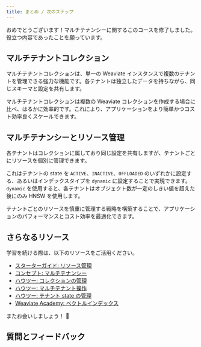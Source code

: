 ```yaml
---
title: まとめ / 次のステップ
---
```


おめでとうございます！マルチテナンシーに関するこのコースを修了しました。役立つ内容であったことを願っています。

## マルチテナントコレクション

マルチテナントコレクションは、単一の Weaviate インスタンスで複数のテナントを管理できる強力な機能です。各テナントは独立したデータを持ちながら、同じスキーマと設定を共有します。

マルチテナントコレクションは複数の Weaviate コレクションを作成する場合に比べ、はるかに効率的です。これにより、アプリケーションをより簡単かつコスト効率良くスケールできます。

## マルチテナンシーとリソース管理

各テナントはコレクションに属しており同じ設定を共有しますが、テナントごとにリソースを個別に管理できます。

これはテナントの state を `ACTIVE`、`INACTIVE`、`OFFLOADED` のいずれかに設定する、あるいはインデックスタイプを `dynamic` に設定することで実現できます。`dynamic` を使用すると、各テナントはオブジェクト数が一定のしきい値を超えた後にのみ HNSW を使用します。

テナントごとのリソースを慎重に管理する戦略を構築することで、アプリケーションのパフォーマンスとコスト効率を最適化できます。

## さらなるリソース

学習を続ける際は、以下のリソースをご活用ください。

- [スターターガイド: リソース管理](/weaviate/starter-guides/managing-resources/index.md)
- [コンセプト: マルチテナンシー](/weaviate/concepts/data.md#multi-tenancy)
- [ハウツー: コレクションの管理](../../../weaviate/manage-collections/index.mdx)
- [ハウツー: マルチテナント操作](/weaviate/manage-collections/multi-tenancy.mdx)
- [ハウツー: テナント state の管理](/weaviate/manage-collections/tenant-states.mdx)
- [Weaviate Academy: ベクトルインデックス](../vector_index/index.md)


<CTASocials />

またお会いしましょう！ 👋

## 質問とフィードバック


<DocsFeedback/>